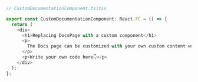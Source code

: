 ```ts
// CustomDocumentationComponent.ts|tsx

export const CustomDocumentationComponent: React.FC = () => {
  return (
    <div>
      <h1>Replacing DocsPage with a custom component</h1>
      <p>
        The Docs page can be customized with your own custom content written as a React Component.
      </p>
      <p>Write your own code here👇</p>
    </div>
  );
};
```
